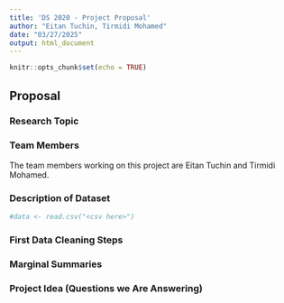 ```yaml
---
title: 'DS 2020 - Project Proposal'
author: "Eitan Tuchin, Tirmidi Mohamed"
date: "03/27/2025"
output: html_document
---
```



```r
knitr::opts_chunk$set(echo = TRUE)
```

## Proposal

### Research Topic

### Team Members

The team members working on this project are Eitan Tuchin and Tirmidi Mohamed.

### Description of Dataset

```r
#data <- read.csv("<csv here>")
```

### First Data Cleaning Steps

### Marginal Summaries

### Project Idea (Questions we Are Answering)